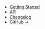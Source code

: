 - [Getting Started](/)
- [API](/api)
- [Changelog](/changelog)
- [GitHub →](https://github.com/ts-terraform/ts-terraform)

